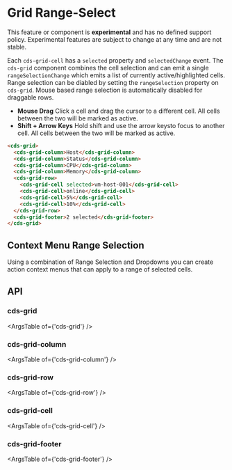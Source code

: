 
<Meta title="Internal API/Internal Preview/Range Select" />

# Grid Range-Select

<cds-alert-group status="danger" cds-layout="m-b:lg">
  <cds-alert>
    This feature or component is <strong>experimental</strong> and has no defined support policy. Experimental features
    are subject to change at any time and are not stable.
  </cds-alert>
</cds-alert-group>

Each `cds-grid-cell` has a `selected` property and `selectedChange` event. The `cds-grid` component
combines the cell selection and can emit a single `rangeSelectionChange` which emits a list of currently
active/highlighted cells. Range selection can be diabled by setting the `rangeSelection` property on `cds-grid`. Mouse based
range selection is automatically disabled for draggable rows.

- **Mouse Drag** Click a cell and drag the cursor to a different cell. All cells between the two will be marked as active.
- **Shift + Arrow Keys** Hold shift and use the arrow keysto focus to another cell. All cells between the two will be marked as active.

<Story id="internal-stories-grid--range-select" />

```html
<cds-grid>
  <cds-grid-column>Host</cds-grid-column>
  <cds-grid-column>Status</cds-grid-column>
  <cds-grid-column>CPU</cds-grid-column>
  <cds-grid-column>Memory</cds-grid-column>
  <cds-grid-row>
    <cds-grid-cell selected>vm-host-001</cds-grid-cell>
    <cds-grid-cell>online</cds-grid-cell>
    <cds-grid-cell>5%</cds-grid-cell>
    <cds-grid-cell>10%</cds-grid-cell>
  </cds-grid-row>
  <cds-grid-footer>2 selected</cds-grid-footer>
</cds-grid>
```

## Context Menu Range Selection

Using a combination of Range Selection and Dropdowns you can create action context menus
that can apply to a range of selected cells.

<Story id="internal-stories-grid--range-select-context-menu" />

## API

### cds-grid

<ArgsTable of={'cds-grid'} />

### cds-grid-column

<ArgsTable of={'cds-grid-column'} />

### cds-grid-row

<ArgsTable of={'cds-grid-row'} />

### cds-grid-cell

<ArgsTable of={'cds-grid-cell'} />

### cds-grid-footer

<ArgsTable of={'cds-grid-footer'} />
